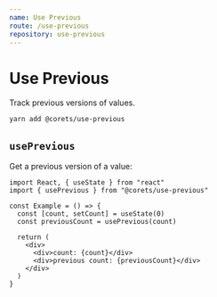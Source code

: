 ```yaml
---
name: Use Previous
route: /use-previous
repository: use-previous
---
```


# Use Previous

Track previous versions of values.

```bash
yarn add @corets/use-previous
```

## `usePrevious`

Get a previous version of a value:

```tsx
import React, { useState } from "react"
import { usePrevious } from "@corets/use-previous"

const Example = () => {
  const [count, setCount] = useState(0)
  const previousCount = usePrevious(count)

  return (
    <div>
      <div>count: {count}</div>
      <div>previous count: {previousCount}</div>
    </div>
  )
}
```
